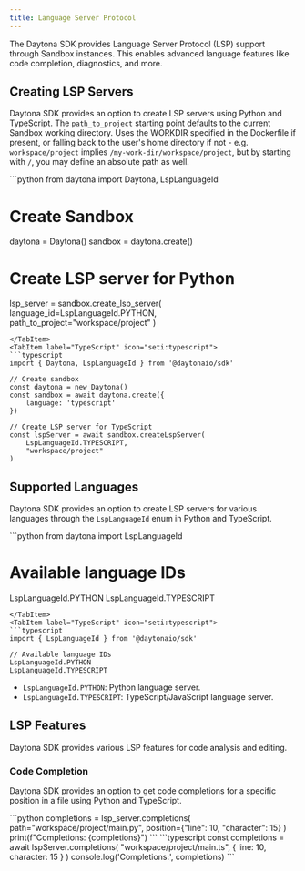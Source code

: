 ```yaml
---
title: Language Server Protocol
---
```



The Daytona SDK provides Language Server Protocol (LSP) support through Sandbox instances. This enables advanced language features like code completion, diagnostics, and more.

## Creating LSP Servers

Daytona SDK provides an option to create LSP servers using Python and TypeScript. The `path_to_project` starting point defaults to the current Sandbox working directory. Uses the WORKDIR specified in
the Dockerfile if present, or falling back to the user's home directory if not - e.g. `workspace/project` implies `/my-work-dir/workspace/project`, but by starting with `/`, you may define an absolute path as well.

<Tabs>
<TabItem label="Python" icon="seti:python">
```python
from daytona import Daytona, LspLanguageId

# Create Sandbox

daytona = Daytona()
sandbox = daytona.create()

# Create LSP server for Python

lsp_server = sandbox.create_lsp_server(
    language_id=LspLanguageId.PYTHON,
    path_to_project="workspace/project"
)

```
</TabItem>
<TabItem label="TypeScript" icon="seti:typescript">
```typescript
import { Daytona, LspLanguageId } from '@daytonaio/sdk'

// Create sandbox
const daytona = new Daytona()
const sandbox = await daytona.create({
    language: 'typescript'
})

// Create LSP server for TypeScript
const lspServer = await sandbox.createLspServer(
    LspLanguageId.TYPESCRIPT,
    "workspace/project"
)
```

</TabItem>
</Tabs>

## Supported Languages

Daytona SDK provides an option to create LSP servers for various languages through the `LspLanguageId` enum in Python and TypeScript.

<Tabs>
<TabItem label="Python" icon="seti:python">
```python
from daytona import LspLanguageId

# Available language IDs

LspLanguageId.PYTHON
LspLanguageId.TYPESCRIPT

```
</TabItem>
<TabItem label="TypeScript" icon="seti:typescript">
```typescript
import { LspLanguageId } from '@daytonaio/sdk'

// Available language IDs
LspLanguageId.PYTHON      
LspLanguageId.TYPESCRIPT    
```

</TabItem>
</Tabs>

- `LspLanguageId.PYTHON`: Python language server.
- `LspLanguageId.TYPESCRIPT`: TypeScript/JavaScript language server.

## LSP Features

Daytona SDK provides various LSP features for code analysis and editing.

### Code Completion

Daytona SDK provides an option to get code completions for a specific position in a file using Python and TypeScript.

<Tabs>
<TabItem label="Python" icon="seti:python">
```python
completions = lsp_server.completions(
    path="workspace/project/main.py",
    position={"line": 10, "character": 15}
)
print(f"Completions: {completions}")
```
</TabItem>
<TabItem label="TypeScript" icon="seti:typescript">
```typescript
const completions = await lspServer.completions(
    "workspace/project/main.ts",
    { line: 10, character: 15 }
)
console.log('Completions:', completions)
```
</TabItem>
</Tabs>
